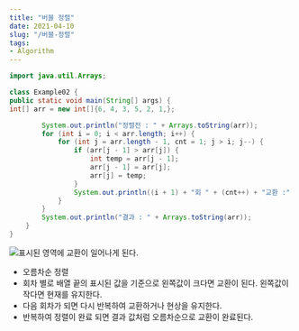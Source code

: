 ```yaml
---
title: "버블 정렬"
date: 2021-04-10
slug: "/버블-정렬"
tags:
- Algorithm
---
```

```java
import java.util.Arrays;

class Example02 {
public static void main(String[] args) {
int[] arr = new int[]{6, 4, 3, 5, 2, 1,};

        System.out.println("정렬전 : " + Arrays.toString(arr));
        for (int i = 0; i < arr.length; i++) {
            for (int j = arr.length - 1, cnt = 1; j > i; j--) {
                if (arr[j - 1] > arr[j]) {
                    int temp = arr[j - 1];
                    arr[j - 1] = arr[j];
                    arr[j] = temp;
                }
                System.out.println((i + 1) + "회 " + (cnt++) + "교환 :" + Arrays.toString(arr));
            }
        }
        System.out.println("결과 : " + Arrays.toString(arr));
    }
}

```
![표시된 영역에 교환이 일어나게 된다.](image1.png)
- 오름차순 정렬
- 회차 별로 배열 끝의 표시된 값을 기준으로 왼쪽값이 크다면 교환이 된다. 왼쪽값이 작다면 현재를 유지한다.
- 다음 회차가 되면 다시 반복하여 교환하거나 현상을 유지한다.
- 반복하여 정렬이 완료 되면 결과 값처럼 오름차순으로 교환이 완료된다.
